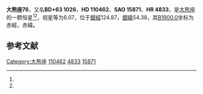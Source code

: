 {{Starbox begin
| name = 大熊座76
}}
{{Starbox observe
| epoch = [[J2000.0|J2000.0]]
| constell = [[大熊座|大熊座]]<ref name=SIMBAD>{{cite web
 | url=http://simbad.u-strasbg.fr/simbad/sim-id?Ident=HR+4833
 | title=Pulsating variable Star
 | publisher=Centre de Données astronomiques de Strasbourg
 | work=SIMBAD
 | accessdate=2012-07-13
 | archive-date=2019-09-16
 | archive-url=https://web.archive.org/web/20190916201419/http://simbad.u-strasbg.fr/simbad/sim-id?Ident=HR+4833
 | dead-url=no
 }}</ref><ref name=DATA>{{cite web
 | url=http://vizier.u-strasbg.fr/viz-bin/VizieR-5?-out.add=.&-source=5050&-corr=PK=HR&-out.max=9999&HR=4833
 | title=VizieR Detailed Page
 | accessdate=2012-07-13
 | archive-date=2019-09-13
 | archive-url=https://web.archive.org/web/20190913115733/http://vizier.u-strasbg.fr/viz-bin/VizieR-5?-out.add=.&-source=5050&-corr=PK=HR&-out.max=9999&HR=4833
 }}</ref>
| 星官 = 
| ra = {{RA|12|41|33.9}}<ref name=SIMBAD /><ref name=DATA />
| dec = {{DEC|+62|42|47}}<ref name=SIMBAD /><ref name=DATA />
| appmag_v = 6.07<ref name=SIMBAD /><ref name=DATA />
}}
{{Starbox character
| class = A2III<ref name=SIMBAD /><ref name=DATA />
| b-v = 0.01<ref name=SIMBAD /><ref name=DATA />
| u-b = 0.07<ref name=SIMBAD /><ref name=DATA />
| r-i = <ref name=SIMBAD /><ref name=DATA />
| variable = 
}}
{{Starbox astrometry
| radial_v = 0.07
| prop_mo_ra = -4
| parallax = 
| p_error = 
}}
{{Starbox catalog
| names =BD+63 1026，[[SAO星表|SAO]] 15871，[[HD星表|HD]] 110462，[[HR星表|HR]] 4833}}
{{Starbox reference |Simbad=HR+4833}}
{{Starbox end}}

'''大熊座76'''，又名'''BD+63 1026'''，'''HD 110462'''、'''SAO 15871'''、'''HR 4833'''，是[[大熊座|大熊座]]的一颗恒星<ref name=SIMBAD /><ref name=DATA />，视星等为6.07，位于[[銀道座標系|銀經]]124.87，[[銀道座標系|銀緯]]54.38，其[[B1900.0|B1900.0]]坐标为赤經{{RA|12|37|11.8}}，赤緯{{DEC|+63|54.38|43}}。

== 参考文献 ==
{{reflist}}

{{star-stub}}

{{大熊座恒星}}
[[Category:大熊座|Category:大熊座]]
[[Category:HD和HDE天體|110462]]
[[Category:HR天體|4833]]
[[Category:SAO天體|15871]]